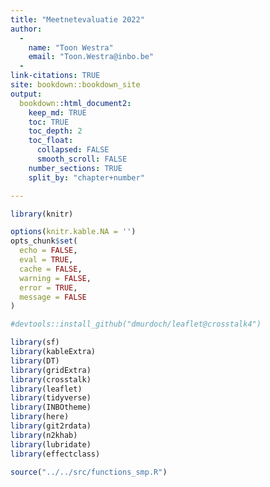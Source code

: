 ```yaml
---
title: "Meetnetevaluatie 2022"
author: 
  -
    name: "Toon Westra"
    email: "Toon.Westra@inbo.be"
  -
link-citations: TRUE
site: bookdown::bookdown_site
output:
  bookdown::html_document2:
    keep_md: TRUE
    toc: TRUE
    toc_depth: 2
    toc_float:
      collapsed: FALSE
      smooth_scroll: FALSE
    number_sections: TRUE
    split_by: "chapter+number"

---
```



```r
library(knitr)

options(knitr.kable.NA = '')
opts_chunk$set(
  echo = FALSE, 
  eval = TRUE,
  cache = FALSE,
  warning = FALSE,
  error = TRUE,
  message = FALSE
)

#devtools::install_github("dmurdoch/leaflet@crosstalk4")

library(sf)
library(kableExtra)
library(DT)
library(gridExtra)
library(crosstalk)
library(leaflet)
library(tidyverse)
library(INBOtheme)
library(here)
library(git2rdata)
library(n2khab)
library(lubridate)
library(effectclass)

source("../../src/functions_smp.R")


```



